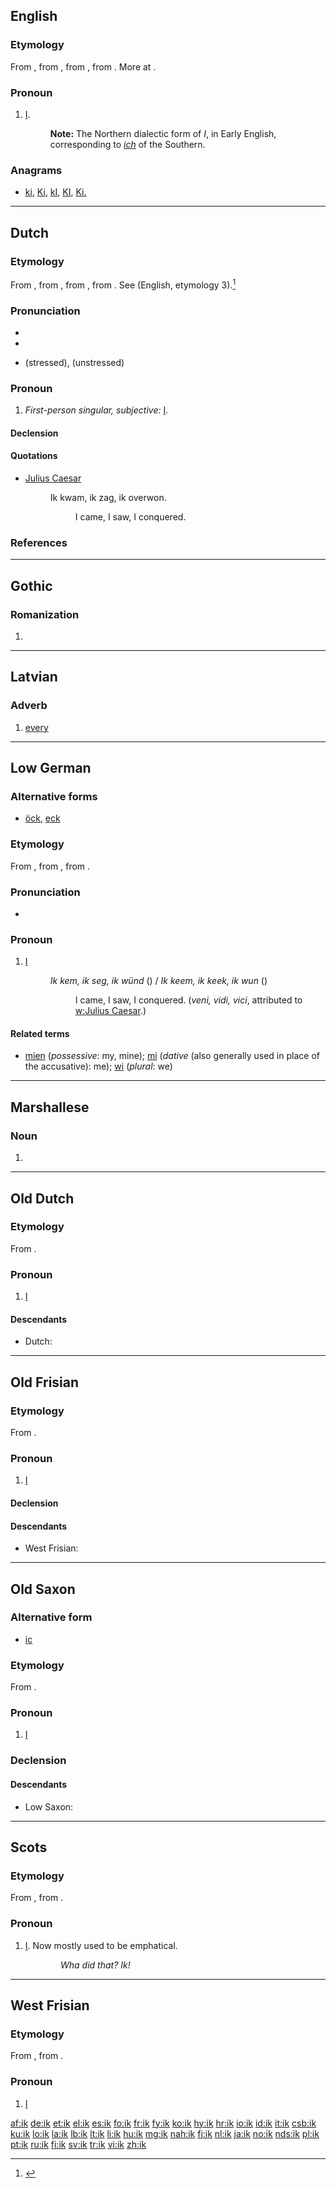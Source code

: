 ==English==

===Etymology===
From {{etyl|enm}} {{term|ik|lang=enm}}, from {{etyl|ang}} {{term|ic|ic|I|pos=pronoun|lang=ang}}, from {{proto|Germanic|ek|I|pos=pronoun|lang=en}}, from {{proto|Indo-European|éǵh₂|I|pos=pronoun}}. More at {{l|en|I}}.

===Pronoun===
{{head|en|pronoun}}

# {{obsolete}} [[I]].
#: '''Note:''' The Northern dialectic form of ''I'', in Early English, corresponding to ''[[ich]]'' of the Southern.

===Anagrams===
* [[ki#English|ki]], [[Ki#English|Ki]], [[kI#English|kI]], [[KI#English|KI]], [[Ki.#English|Ki.]]

----

==Dutch==

===Etymology===
From {{etyl|dum|nl}} {{term|ic|lang=dum}}, from {{etyl|odt|nl}} {{term|ik|lang=odt}}, from {{proto|Germanic|ek|lang=nl}}, from {{proto|Indo-European|éǵh₂|lang=nl}}.
See {{term|I|lang=en}} (English, etymology 3).<ref>{{R:EWddS|ed=22}}</ref>

===Pronunciation===
* {{rhymes|ɪk|lang=nl}} 
* {{audio|Nl-ik.ogg|audio}}
* {{IPA|/ɪk/|lang=nl}} (stressed), {{IPA|/ək/|lang=nl}} (unstressed)

===Pronoun===
{{head|nl|personal pronoun}}

# ''First-person singular, subjective:'' [[I]].

====Declension====
{{nl-decl-personal pronouns}}

====Quotations====
* [[w:Julius Caesar|Julius Caesar]]
*: Ik kwam, ik zag, ik overwon.
*:: I came, I saw, I conquered.

===References===
<references/>

----

==Gothic==

===Romanization===
{{got-rom}}

# {{got-romanization of|𐌹𐌺}}

----

==Latvian==

===Adverb===
{{head|lv|adverb}}

# [[every]]

----

==Low German==

===Alternative forms===
* {{qualifier|Low Prussian}} [[öck]], [[eck]]

===Etymology===
From {{etyl|osx|nds}} {{term|ik|lang=osx}}, from {{proto|Germanic|ek|lang=nds}}, from {{proto|Indo-European|éǵh₂|lang=nds}}.

===Pronunciation===
* {{IPA|/ik/|lang=nds}}

===Pronoun===
{{head|nds|pronoun}}

# {{context|in some dialects|lang=nds}} [[I]] {{n-g|(first person singular pronoun)}}
#: ''Ik kem, ik seg, ik wünd'' ({{nds}}) / ''Ik keem, ik keek, ik wun'' ({{pdt}})
#:: I came, I saw, I conquered. (''veni, vidi, vici'', attributed to [[w:Julius Caesar]].)

====Related terms====
* [[mien]] (''possessive'': my, mine); [[mi]] (''dative'' (also generally used in place of the accusative): me); [[wi]] (''plural'': we)

----

==Marshallese==

===Noun===

{{head|mh|noun}}

# {{alternative spelling of|ek}}

----

==Old Dutch==

===Etymology===
From {{proto|Germanic|ek|lang=odt}}.

===Pronoun===
{{head|odt|pronoun}}

# [[I]]

====Descendants====
* Dutch: {{l|nl|ik}}

----

==Old Frisian==

===Etymology===
From {{proto|Germanic|ek||ik|lang=ofs}}.

===Pronoun===
{{head|ofs|pronoun}}

# [[I]]

====Declension====
{{ofs-decl-ppron}}

====Descendants====
* West Frisian: {{l|fy|ik}}

----

==Old Saxon==

===Alternative form===
* [[ic]]

===Etymology===
From {{proto|Germanic|ek|lang=osx}}.

===Pronoun===
{{head|osx|pronoun}}

# [[I]]

===Declension===
{{osx-decl-ppron}}

====Descendants====
* Low Saxon: {{l|nds|ik}}

----

==Scots==

===Etymology===
From {{etyl|ang}} {{term|ic|ic|I|pos=pronoun|lang=ang}}, from {{proto|Germanic|ek|I|pos=pronoun|lang=en}}.

===Pronoun===
{{head|en|pronoun}}

# {{rare}} [[I]]. Now mostly used to be emphatical. 
:: ''Wha did that? Ik!''
 

----

==West Frisian==

===Etymology===
From {{etyl|ofs|fy}} {{term|ik|lang=ofs}}, from {{proto|Germanic|ek||ik|lang=fy}}.

===Pronoun===
{{head|fy|pronoun}}

# [[I]]

[[af:ik]]
[[de:ik]]
[[et:ik]]
[[el:ik]]
[[es:ik]]
[[fo:ik]]
[[fr:ik]]
[[fy:ik]]
[[ko:ik]]
[[hy:ik]]
[[hr:ik]]
[[io:ik]]
[[id:ik]]
[[it:ik]]
[[csb:ik]]
[[ku:ik]]
[[lo:ik]]
[[la:ik]]
[[lb:ik]]
[[lt:ik]]
[[li:ik]]
[[hu:ik]]
[[mg:ik]]
[[nah:ik]]
[[fj:ik]]
[[nl:ik]]
[[ja:ik]]
[[no:ik]]
[[nds:ik]]
[[pl:ik]]
[[pt:ik]]
[[ru:ik]]
[[fi:ik]]
[[sv:ik]]
[[tr:ik]]
[[vi:ik]]
[[zh:ik]]